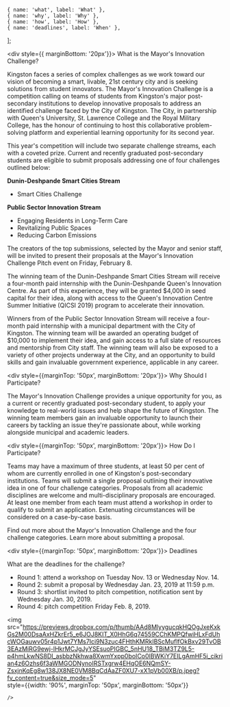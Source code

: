 
	{ name: 'what', label: 'What' },
	{ name: 'why', label: 'Why' },
	{ name: 'how', label: 'How' },
	{ name: 'deadlines', label: 'When' },
];

<ScrollHeader name="what"><div style={{ marginBottom: '20px'}}>
What is the Mayor's Innovation Challenge?
</div></ScrollHeader>

Kingston faces a series of complex challenges as we work toward our vision of becoming a smart, livable, 21st century city and is seeking solutions from student innovators. The Mayor's Innovation Challenge is a competition calling on teams of students from Kingston's major post-secondary institutions to develop innovative proposals to address an identified challenge faced by the City of Kingston. The City, in partnership with Queen's University, St. Lawrence College and the Royal Military College, has the honour of continuing to host this collaborative problem-solving platform and experiential learning opportunity for its second year.

This year's competition will include two separate challenge streams, each with a coveted prize. Current and recently graduated post-secondary students are eligible to submit proposals addressing one of four challenges outlined below:

**Dunin-Deshpande Smart Cities Stream**
- Smart Cities Challenge

**Public Sector Innovation Stream**
* Engaging Residents in Long-Term Care
* Revitalizing Public Spaces
* Reducing Carbon Emissions

The creators of the top submissions, selected by the Mayor and senior staff, will be invited to present their proposals at the Mayor's Innovation Challenge Pitch event on Friday, February 8.

The winning team of the Dunin-Deshpande Smart Cities Stream will receive a four-month paid internship with the Dunin-Deshpande Queen's Innovation Centre. As part of this experience, they will be granted $4,000 in seed capital for their idea, along with access to the Queen's Innovation Centre Summer Initiative (QICSI 2019) program to accelerate their innovation.

Winners from of the Public Sector Innovation Stream will receive a four-month paid internship with a municipal department with the City of Kingston. The winning team will be awarded an operating budget of $10,000 to implement their idea, and gain access to a full slate of resources and mentorship from City staff. The winning team will also be exposed to a variety of other projects underway at the City, and an opportunity to build skills and gain invaluable government experience, applicable in any career.

<ScrollHeader name="why"><div style={{marginTop: '50px', marginBottom: '20px'}}>
Why Should I Participate?
</div></ScrollHeader>

The Mayor's Innovation Challenge provides a unique opportunity for you, as a current or recently graduated post-secondary student, to apply your knowledge to real-world issues and help shape the future of Kingston. The winning team members gain an invaluable opportunity to launch their careers by tackling an issue they're passionate about, while working alongside municipal and academic leaders.

<ScrollHeader name="how"><div style={{marginTop: '50px', marginBottom: '20px'}}>
How Do I Participate?
</div></ScrollHeader>

Teams may have a maximum of three students, at least 50 per cent of whom are currently enrolled in one of Kingston's post-secondary institutions. Teams will submit a single proposal outlining their innovative idea in one of four challenge categories. Proposals from all academic disciplines are welcome and multi-disciplinary proposals are encouraged. At least one member from each team must attend a workshop in order to qualify to submit an application. Extenuating circumstances will be considered on a case-by-case basis.

Find out more about the Mayor's Innovation Challenge and the four challenge categories. Learn more about submitting a proposal.

<ScrollHeader name="deadlines"><div style={{marginTop: '50px', marginBottom: '20px'}}>
Deadlines
</div></ScrollHeader>

What are the deadlines for the challenge?

* Round 1: attend a workshop on Tuesday Nov. 13 or Wednesday Nov. 14.
* Round 2: submit a proposal by Wednesday Jan. 23, 2019 at 11:59 p.m.
* Round 3: shortlist invited to pitch competition, notification sent by Wednesday Jan. 30, 2019.
* Round 4: pitch competition Friday Feb. 8, 2019.

<img 
	src="https://previews.dropbox.com/p/thumb/AAd8MlyygucqkHQOgJxeKxkGs2M00DsaAxHZkrEr5_e6JOJ8KIT_X0HhG6q74559CChKMPQfwiHLxFdUhcWOGauwv05r4p1Jwt7YMs7Ici9N3zuc4FHthKMRkIBScMuflfOkBxv29TvOB3EAzMiRG9ewj-lHkrMCJgJyYSEsuoPIGBC_5nHU18_TBiM3TZ9L5-p4hmLkwNS8DI_asbbzNkhwa8XwmYxpp0boICo0lBWKiY7EILgAmHF5i_cikrian4z6Ozhs6f3aWMGODNynoIRSTxgrw4EHqOE6NQmSY-ZsxjnKqEg8w138JX8NE0VM8BqCdAaZF0XU7-xX1pVb00XB/p.jpeg?fv_content=true&size_mode=5"  
	style={{width: '90%', marginTop: '50px', marginBottom: '50px'}}
	
	/>
